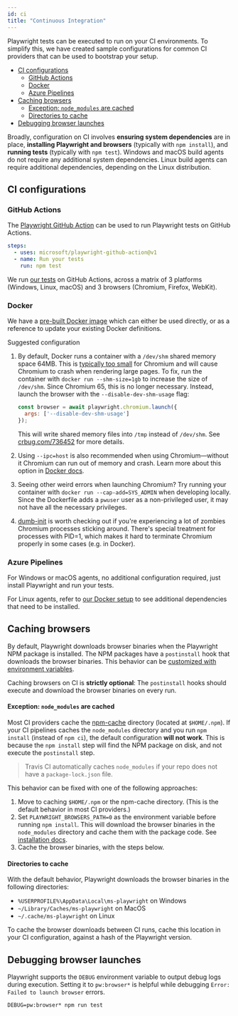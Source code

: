 ```yaml
---
id: ci
title: "Continuous Integration"
---
```



Playwright tests can be executed to run on your CI environments. To simplify this, we have created sample configurations for common CI providers that can be used to bootstrap your setup.

<!-- GEN:toc -->
- [CI configurations](#ci-configurations)
  * [GitHub Actions](#github-actions)
  * [Docker](#docker)
  * [Azure Pipelines](#azure-pipelines)
- [Caching browsers](#caching-browsers)
    - [Exception: `node_modules` are cached](#exception-nodemodules-are-cached)
    - [Directories to cache](#directories-to-cache)
- [Debugging browser launches](#debugging-browser-launches)
<!-- GEN:stop -->

Broadly, configuration on CI involves **ensuring system dependencies** are in place, **installing Playwright and browsers** (typically with `npm install`), and **running tests** (typically with `npm test`). Windows and macOS build agents do not require any additional system dependencies. Linux build agents can require additional dependencies, depending on the Linux distribution.

## CI configurations

### GitHub Actions

The [Playwright GitHub Action](https://github.com/microsoft/playwright-github-action) can be used to run Playwright tests on GitHub Actions.

```yml
steps:
  - uses: microsoft/playwright-github-action@v1
  - name: Run your tests
    run: npm test
```

We run [our tests](https://github.com/microsoft/playwright/blob/master/.github/workflows/tests.yml) on GitHub Actions, across a matrix of 3 platforms (Windows, Linux, macOS) and 3 browsers (Chromium, Firefox, WebKit).

### Docker

We have a [pre-built Docker image](docker/README.mdx) which can either be used directly, or as a reference to update your existing Docker definitions.

Suggested configuration
1. By default, Docker runs a container with a `/dev/shm` shared memory space 64MB.
   This is [typically too small](https://github.com/c0b/chrome-in-docker/issues/1) for Chromium
   and will cause Chromium to crash when rendering large pages. To fix, run the container with
   `docker run --shm-size=1gb` to increase the size of `/dev/shm`. Since Chromium 65, this is no
   longer necessary. Instead, launch the browser with the `--disable-dev-shm-usage` flag:

   ```js
   const browser = await playwright.chromium.launch({
     args: ['--disable-dev-shm-usage']
   });
   ```

   This will write shared memory files into `/tmp` instead of `/dev/shm`. See
   [crbug.com/736452](https://bugs.chromium.org/p/chromium/issues/detail?id=736452) for more details.
1. Using `--ipc=host` is also recommended when using Chromium—without it Chromium can run out of memory
   and crash. Learn more about this option in [Docker docs](https://docs.docker.com/engine/reference/run/#ipc-settings---ipc).
1. Seeing other weird errors when launching Chromium? Try running your container
   with `docker run --cap-add=SYS_ADMIN` when developing locally. Since the Dockerfile
   adds a `pwuser` user as a non-privileged user, it may not have all the necessary privileges.
1. [dumb-init](https://github.com/Yelp/dumb-init) is worth checking out if you're
   experiencing a lot of zombies Chromium processes sticking around. There's special
   treatment for processes with PID=1, which makes it hard to terminate Chromium
   properly in some cases (e.g. in Docker).

### Azure Pipelines

For Windows or macOS agents, no additional configuration required, just install Playwright and run your tests.

For Linux agents, refer to [our Docker setup](docker/README.mdx) to see additional dependencies that need to be installed.

## Caching browsers

By default, Playwright downloads browser binaries when the Playwright NPM package
is installed. The NPM packages have a `postinstall` hook that downloads the browser
binaries. This behavior can be [customized with environment variables](installation.mdx).

Caching browsers on CI is **strictly optional**: The `postinstall` hooks should
execute and download the browser binaries on every run.

#### Exception: `node_modules` are cached

Most CI providers cache the [npm-cache](https://docs.npmjs.com/cli-commands/cache.html)
directory (located at `$HOME/.npm`). If your CI pipelines caches the `node_modules`
directory and you run `npm install` (instead of `npm ci`), the default configuration 
**will not work**. This is because the `npm install` step will find the NPM
package on disk, and not execute the `postinstall` step.

> Travis CI automatically caches `node_modules` if your repo does not have a
  `package-lock.json` file.

This behavior can be fixed with one of the following approaches:
1. Move to caching `$HOME/.npm` or the npm-cache directory. (This is the default
   behavior in most CI providers.)
1. Set `PLAYWRIGHT_BROWSERS_PATH=0` as the environment variable before running
   `npm install`. This will download the browser binaries in the `node_modules`
   directory and cache them with the package code. See [installation docs](installation.mdx).
1. Cache the browser binaries, with the steps below.

#### Directories to cache

With the default behavior, Playwright downloads the browser binaries in the following
directories:

- `%USERPROFILE%\AppData\Local\ms-playwright` on Windows
- `~/Library/Caches/ms-playwright` on MacOS
- `~/.cache/ms-playwright` on Linux

To cache the browser downloads between CI runs, cache this location in your CI
configuration, against a hash of the Playwright version.

## Debugging browser launches

Playwright supports the `DEBUG` environment variable to output debug logs during execution. Setting it to `pw:browser*` is helpful while debugging `Error: Failed to launch browser` errors.

```
DEBUG=pw:browser* npm run test
```
